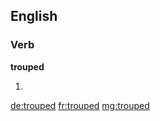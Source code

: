 ==English==

===Verb===
'''trouped'''

# {{past of|troupe}}

[[de:trouped]]
[[fr:trouped]]
[[mg:trouped]]